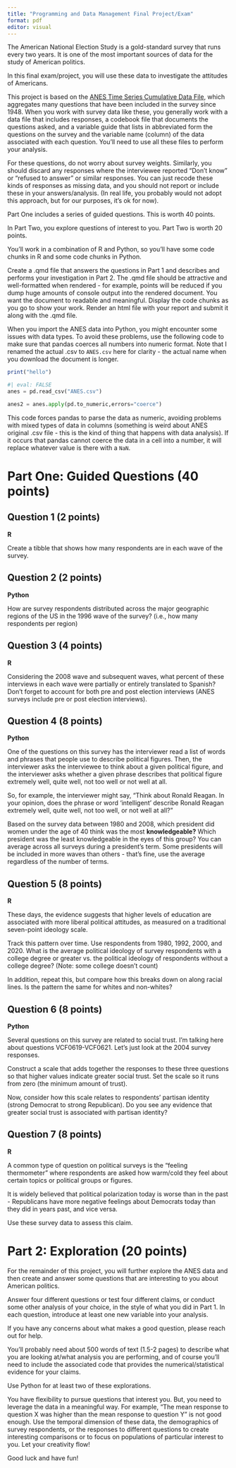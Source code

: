 ```yaml
---
title: "Programming and Data Management Final Project/Exam"
format: pdf
editor: visual
---
```


The American National Election Study is a gold-standard survey that runs every two years. It is one of the most important sources of data for the study of American politics.

In this final exam/project, you will use these data to investigate the attitudes of Americans.

This project is based on the [ANES Time Series Cumulative Data File](https://electionstudies.org/data-center/anes-time-series-cumulative-data-file/), which aggregates many questions that have been included in the survey since 1948. When you work with survey data like these, you generally work with a data file that includes responses, a codebook file that documents the questions asked, and a variable guide that lists in abbreviated form the questions on the survey and the variable name (column) of the data associated with each question. You'll need to use all these files to perform your analysis.

For these questions, do not worry about survey weights. Similarly, you should discard any responses where the interviewee reported "Don't know" or "refused to answer" or similar responses. You can just recode these kinds of responses as missing data, and you should not report or include these in your answers/analysis. (In real life, you probably would not adopt this approach, but for our purposes, it's ok for now).

Part One includes a series of guided questions. This is worth 40 points.

In Part Two, you explore questions of interest to you. Part Two is worth 20 points.

You'll work in a combination of R and Python, so you'll have some code chunks in R and some code chunks in Python.

Create a .qmd file that answers the questions in Part 1 and describes and performs your investigation in Part 2. The .qmd file should be attractive and well-formatted when rendered - for example, points will be reduced if you dump huge amounts of console output into the rendered document. You want the document to readable and meaningful. Display the code chunks as you go to show your work. Render an html file with your report and submit it along with the .qmd file.

When you import the ANES data into Python, you might encounter some issues with data types. To avoid these problems, use the following code to make sure that pandas coerces all numbers into numeric format. Note that I renamed the actual .csv to `ANES.csv` here for clarity - the actual name when you download the document is longer.

```r
print("hello")
```

```python
#| eval: FALSE
anes = pd.read_csv("ANES.csv") 

anes2 = anes.apply(pd.to_numeric,errors="coerce")
```

This code forces pandas to parse the data as numeric, avoiding problems with mixed types of data in columns (something is weird about ANES original .csv file - this is the kind of thing that happens with data analysis). If it occurs that pandas cannot coerce the data in a cell into a number, it will replace whatever value is there with a `NaN`.

# Part One: Guided Questions (40 points)

## Question 1 (2 points)

**R**

Create a tibble that shows how many respondents are in each wave of the survey.

## Question 2 (2 points)

**Python**

How are survey respondents distributed across the major geographic regions of the US in the 1996 wave of the survey? (i.e., how many respondents per region)

## Question 3 (4 points)

**R**

Considering the 2008 wave and subsequent waves, what percent of these interviews in each wave were partially or entirely translated to Spanish? Don't forget to account for both pre and post election interviews (ANES surveys include pre or post election interviews).

## Question 4 (8 points)

**Python**

One of the questions on this survey has the interviewer read a list of words and phrases that people use to describe political figures. Then, the interviewer asks the interviewee to think about a given political figure, and the interviewer asks whether a given phrase describes that political figure extremely well, quite well, not too well or not well at all.

So, for example, the interviewer might say, "Think about Ronald Reagan. In your opinion, does the phrase or word 'intelligent' describe Ronald Reagan extremely well, quite well, not too well, or not well at all?"

Based on the survey data between 1980 and 2008, which president did women under the age of 40 think was the most **knowledgeable?** Which president was the least knowledgeable in the eyes of this group? You can average across all surveys during a president's term. Some presidents will be included in more waves than others - that's fine, use the average regardless of the number of terms.

## Question 5 (8 points)

**R**

These days, the evidence suggests that higher levels of education are associated with more liberal political attitudes, as measured on a traditional seven-point ideology scale.

Track this pattern over time. Use respondents from 1980, 1992, 2000, and 2020. What is the average political ideology of survey respondents with a college degree or greater vs. the political ideology of respondents without a college degree? (Note: some college doesn't count)

In addition, repeat this, but compare how this breaks down on along racial lines. Is the pattern the same for whites and non-whites?

## Question 6 (8 points)

**Python**

Several questions on this survey are related to social trust. I'm talking here about questions VCF0619-VCF0621. Let's just look at the 2004 survey responses.

Construct a scale that adds together the responses to these three questions so that higher values indicate greater social trust. Set the scale so it runs from zero (the minimum amount of trust).

Now, consider how this scale relates to respondents' partisan identity (strong Democrat to strong Republican). Do you see any evidence that greater social trust is associated with partisan identity?

## Question 7 (8 points)

**R**

A common type of question on political surveys is the "feeling thermometer" where respondents are asked how warm/cold they feel about certain topics or political groups or figures.

It is widely believed that political polarization today is worse than in the past - Republicans have more negative feelings about Democrats today than they did in years past, and vice versa.

Use these survey data to assess this claim.

# Part 2: Exploration (20 points)

For the remainder of this project, you will further explore the ANES data and then create and answer some questions that are interesting to you about American politics.

Answer four different questions or test four different claims, or conduct some other analysis of your choice, in the style of what you did in Part 1. In each question, introduce at least one new variable into your analysis.

If you have any concerns about what makes a good question, please reach out for help.

You'll probably need about 500 words of text (1.5-2 pages) to describe what you are looking at/what analysis you are performing, and of course you'll need to include the associated code that provides the numerical/statistical evidence for your claims.

Use Python for at least two of these explorations.

You have flexibility to pursue questions that interest you. But, you need to leverage the data in a meaningful way. For example, "The mean response to question X was higher than the mean response to question Y" is not good enough. Use the temporal dimension of these data, the demographics of survey respondents, or the responses to different questions to create interesting comparisons or to focus on populations of particular interest to you. Let your creativity flow!

Good luck and have fun!
